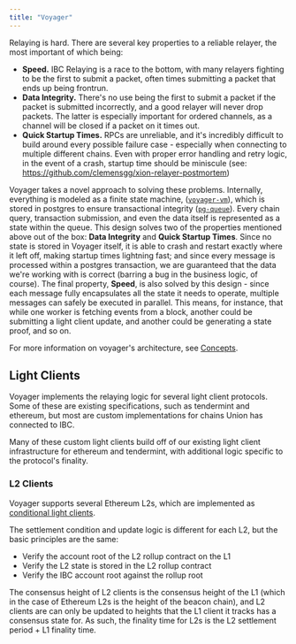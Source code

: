 ```yaml
---
title: "Voyager"
---
```


Relaying is hard. There are several key properties to a reliable relayer, the most important of
which being:

- **Speed.** IBC Relaying is a race to the bottom, with many relayers fighting to be the first to
  submit a packet, often times submitting a packet that ends up being frontrun.
- **Data Integrity.** There's no use being the first to submit a packet if the packet is submitted
  incorrectly, and a good relayer will never drop packets. The latter is especially important for
  ordered channels, as a channel will be closed if a packet on it times out.
- **Quick Startup Times.** RPCs are unreliable, and it's incredibly difficult to build around every
  possible failure case - especially when connecting to multiple different chains. Even with proper
  error handling and retry logic, in the event of a crash, startup time should be miniscule (see:
  https://github.com/clemensgg/xion-relayer-postmortem)

Voyager takes a novel approach to solving these problems. Internally, everything is modeled as a
finite state machine, ([`voyager-vm`](https://github.com/unionlabs/union/blob/main/lib/voyager-vm/README.md)), which is stored in postgres to ensure transactional integrity ([`pg-queue`](https://github.com/unionlabs/union/blob/main/lib/pg-queue/README.md)). Every chain
query, transaction submission, and even the data itself is represented as a state within the queue.
This design solves two of the properties mentioned above out of the box: **Data Integrity** and
**Quick Startup Times**. Since no state is stored in Voyager itself, it is able to crash and restart
exactly where it left off, making startup times lightning fast; and since every message is processed
within a postgres transaction, we are guaranteed that the data we're working with is correct
(barring a bug in the business logic, of course). The final property, **Speed**, is also solved
by this design - since each message fully encapsulates all the state it needs to operate, multiple
messages can safely be executed in parallel. This means, for instance, that while one worker is
fetching events from a block, another could be submitting a light client update, and another could
be generating a state proof, and so on.

For more information on voyager's architecture, see [Concepts](/architecture/voyager/concepts).

## Light Clients

Voyager implements the relaying logic for several light client protocols. Some of these are existing
specifications, such as tendermint and ethereum, but most are custom implementations for chains
Union has connected to IBC.

Many of these custom light clients build off of our existing light client infrastructure for
ethereum and tendermint, with additional logic specific to the protocol's finality.

### L2 Clients

Voyager supports several Ethereum L2s, which are implemented as [conditional light clients](/concepts/conditional-light-clients/).

The settlement condition and update logic is different for each L2, but the basic principles are
the same:

- Verify the account root of the L2 rollup contract on the L1
- Verify the L2 state is stored in the L2 rollup contract
- Verify the IBC account root against the rollup root

The consensus height of L2 clients is the consensus height of the L1 (which in the case of Ethereum
L2s is the height of the beacon chain), and L2 clients are can only be updated to heights that
the L1 client it tracks has a consensus state for. As such, the finality time for L2s is the L2
settlement period + L1 finality time.
